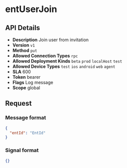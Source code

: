 # entUserJoin

## API Details

- **Description** Join user from invitation
- **Version** `v1`
- **Method** `put`
- **Allowed Connection Types** `rpc` 
- **Allowed Deployment Kinds** `beta` `prod` `localHost` `test` 
- **Allowed Device Types** `test` `ios` `android` `web` `agent` 
- **SLA** 600
- **Token** bearer
- **Flags** Log message
- **Scope** global


## Request

### Message format

```json
{
  "entId": "EntId"
}
```

### Signal format

```json
{}
```


